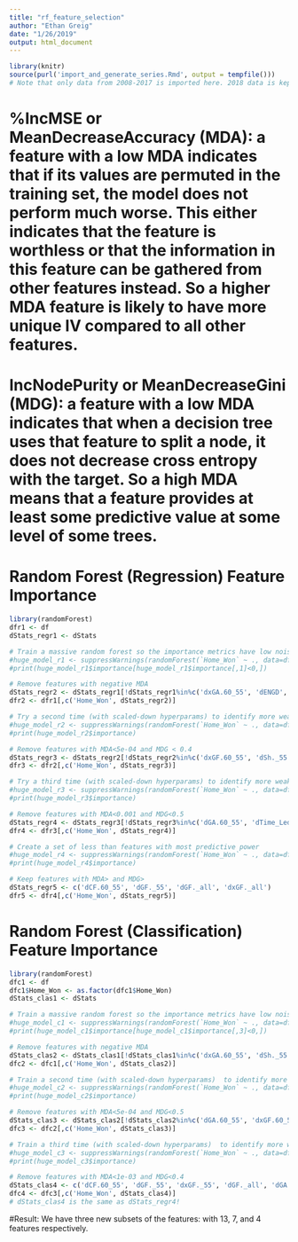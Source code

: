 ```yaml
---
title: "rf_feature_selection"
author: "Ethan Greig"
date: "1/26/2019"
output: html_document
---
```


```r
library(knitr)
source(purl('import_and_generate_series.Rmd', output = tempfile()))
# Note that only data from 2008-2017 is imported here. 2018 data is kept as a holdout set
```

# %IncMSE or MeanDecreaseAccuracy (MDA): a feature with a low MDA indicates that if its values are permuted in the training set, the model does not perform much worse. This either indicates that the feature is worthless or that the information in this feature can be gathered from other features instead. So a higher MDA feature is likely to have more unique IV compared to all other features.

# IncNodePurity or MeanDecreaseGini (MDG): a feature with a low MDA indicates that when a decision tree uses that feature to split a node, it does not decrease cross entropy with the target. So a high MDA means that a feature provides at least some predictive value at some level of some trees.

# Random Forest (Regression) Feature Importance
```r
library(randomForest)
dfr1 <- df
dStats_regr1 <- dStats

# Train a massive random forest so the importance metrics have low noise
#huge_model_r1 <- suppressWarnings(randomForest(`Home_Won` ~ ., data=dfr1, ntree=1000000, mtry=6, nodesize=60, importance=TRUE))
#print(huge_model_r1$importance[huge_model_r1$importance[,1]<0,])

# Remove features with negative MDA
dStats_regr2 <- dStats_regr1[!dStats_regr1%in%c('dxGA.60_55', 'dENGD', 'dGF.60_all', 'dxGA.60_all', 'dPP.', 'dROW')]
dfr2 <- dfr1[,c('Home_Won', dStats_regr2)]
```

```r
# Try a second time (with scaled-down hyperparams) to identify more weak features
#huge_model_r2 <- suppressWarnings(randomForest(`Home_Won` ~ ., data=dfr2, ntree=1000000, mtry=5, nodesize=60, importance=TRUE))
#print(huge_model_r2$importance)

# Remove features with MDA<5e-04 and MDG < 0.4
dStats_regr3 <- dStats_regr2[!dStats_regr2%in%c('dxGF.60_55', 'dSh._55', 'dSv._55', 'dW')]
dfr3 <- dfr2[,c('Home_Won', dStats_regr3)]
```

```r
# Try a third time (with scaled-down hyperparams) to identify more weak features
#huge_model_r3 <- suppressWarnings(randomForest(`Home_Won` ~ ., data=dfr3, ntree=1000000, mtry=4, nodesize=60, importance=TRUE))
#print(huge_model_r3$importance)

# Remove features with MDA<0.001 and MDG<0.5
dStats_regr4 <- dStats_regr3[!dStats_regr3%in%c('dGA.60_55', 'dTime_Led')]
dfr4 <- dfr3[,c('Home_Won', dStats_regr4)]
```

```r
# Create a set of less than features with most predictive power
#huge_model_r4 <- suppressWarnings(randomForest(`Home_Won` ~ ., data=dfr4, ntree=1000000, mtry=1, nodesize=60, importance=TRUE))
#print(huge_model_r4$importance)

# Keep features with MDA> and MDG>
dStats_regr5 <- c('dCF.60_55', 'dGF._55', 'dGF._all', 'dxGF._all')
dfr5 <- dfr4[,c('Home_Won', dStats_regr5)]
```

# Random Forest (Classification) Feature Importance
```r
library(randomForest)
dfc1 <- df
dfc1$Home_Won <- as.factor(dfc1$Home_Won)
dStats_clas1 <- dStats

# Train a massive random forest so the importance metrics have low noise
#huge_model_c1 <- suppressWarnings(randomForest(`Home_Won` ~ ., data=dfc1, ntree=1000000, mtry=6, nodesize=60, importance=TRUE))
#print(huge_model_c1$importance[huge_model_c1$importance[,3]<0,])

# Remove features with negative MDA
dStats_clas2 <- dStats_clas1[!dStats_clas1%in%c('dxGA.60_55', 'dSh._55', 'dENGD', 'dGF.60_all', 'dxGA.60_all', 'dPP.')]
dfc2 <- dfc1[,c('Home_Won', dStats_clas2)]
```

```r
# Train a second time (with scaled-down hyperparams)  to identify more weak features
#huge_model_c2 <- suppressWarnings(randomForest(`Home_Won` ~ ., data=dfc2, ntree=1000000, mtry=5, nodesize=60, importance=TRUE))
#print(huge_model_c2$importance)

# Remove features with MDA<5e-04 and MDG<0.5
dStats_clas3 <- dStats_clas2[!dStats_clas2%in%c('dGA.60_55', 'dxGF.60_55', 'dSv._55', 'dW', 'dROW')]
dfc3 <- dfc2[,c('Home_Won', dStats_clas3)]
```

```r
# Train a third time (with scaled-down hyperparams)  to identify more weak features
#huge_model_c3 <- suppressWarnings(randomForest(`Home_Won` ~ ., data=dfc3, ntree=1000000, mtry=4, nodesize=60, importance=TRUE))
#print(huge_model_c3$importance)

# Remove features with MDA<1e-03 and MDG<0.4
dStats_clas4 <- c('dCF.60_55', 'dGF._55', 'dxGF._55', 'dGF._all', 'dGA.60_all', 'dxGF._all', 'dPK.')
dfc4 <- dfc3[,c('Home_Won', dStats_clas4)]
# dStats_clas4 is the same as dStats_regr4!
```

#Result: We have three new subsets of the features: with 13, 7, and 4 features respectively.